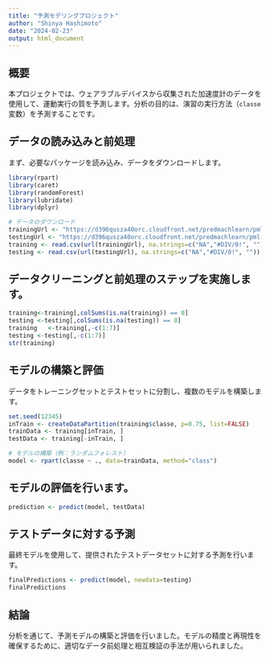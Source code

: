 ```yaml
---
title: "予測モデリングプロジェクト"
author: "Shinya Hashimoto"
date: "2024-02-23"
output: html_document
---
```


## 概要

本プロジェクトでは、ウェアラブルデバイスから収集された加速度計のデータを使用して、運動実行の質を予測します。分析の目的は、演習の実行方法（`classe`変数）を予測することです。

## データの読み込みと前処理

まず、必要なパッケージを読み込み、データをダウンロードします。

```r
library(rpart)
library(caret)
library(randomForest)
library(lubridate)
library(dplyr)

# データのダウンロード
trainingUrl <- "https://d396qusza40orc.cloudfront.net/predmachlearn/pml-training.csv"
testingUrl <- "https://d396qusza40orc.cloudfront.net/predmachlearn/pml-testing.csv"
training <- read.csv(url(trainingUrl), na.strings=c("NA","#DIV/0!", ""))
testing <- read.csv(url(testingUrl), na.strings=c("NA","#DIV/0!", ""))
```

## データクリーニングと前処理のステップを実施します。

```r
training<-training[,colSums(is.na(training)) == 0]
testing <-testing[,colSums(is.na(testing)) == 0]
training   <-training[,-c(1:7)]
testing <-testing[,-c(1:7)]
str(training)
```

## モデルの構築と評価
データをトレーニングセットとテストセットに分割し、複数のモデルを構築します。

```r
set.seed(12345)
inTrain <- createDataPartition(training$classe, p=0.75, list=FALSE)
trainData <- training[inTrain, ]
testData <- training[-inTrain, ]

# モデルの構築（例：ランダムフォレスト）
model <- rpart(classe ~ ., data=trainData, method="class")
```

## モデルの評価を行います。

```r
prediction <- predict(model, testData)
```

## テストデータに対する予測
最終モデルを使用して、提供されたテストデータセットに対する予測を行います。

```r
finalPredictions <- predict(model, newdata=testing)
finalPredictions
```

## 結論
分析を通じて、予測モデルの構築と評価を行いました。モデルの精度と再現性を確保するために、適切なデータ前処理と相互検証の手法が用いられました。

